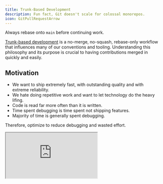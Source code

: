 ```yaml
---
title: Trunk-Based Development
description: Fun fact, Git doesn't scale for colossal monorepos.
icon: GitPullRequestArrow
---
```



<Callout>Always rebase onto `main` before continuing work.</Callout>

[Trunk-based development](https://tilburgsciencehub.com/topics/automation/version-control/advanced-git/git-branching-strategies/) is a no-merge, no-squash, rebase-only workflow that influences many of our conventions and tooling. Understanding this philosophy and its purpose is crucial to having contributions merged in quickly and easily.

## Motivation

- We want to ship extremely fast, with outstanding quality and with extreme reliability.
- We hate doing repetitive work and want to let technology do the heavy lifing.
- Code is read far more often than it is written.
- Time spent debugging is time spent not shipping features.
- Majority of time is generally spent debugging.

Therefore, optimize to reduce debugging and wasted effort.

<iframe
title="Trunk-Based Development Website"
className="mt-4 w-full h-[400px] rounded-lg"
src="https://trunkbaseddevelopment.com/"
allowFullScreen>
</iframe>
